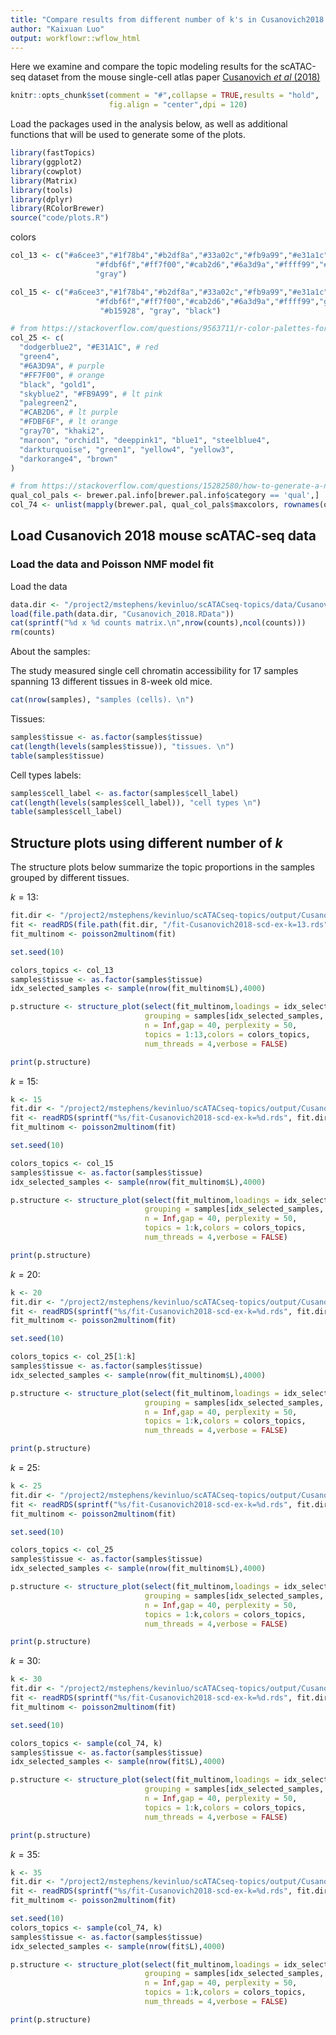 ```yaml
---
title: "Compare results from different number of k's in Cusanovich2018 data"
author: "Kaixuan Luo"
output: workflowr::wflow_html
---
```


Here we examine and compare the topic modeling results for the 
scATAC-seq dataset from the mouse single-cell atlas paper 
[Cusanovich *et al* (2018)](scATACseq_data_Cusanovich2018.html)

```r
knitr::opts_chunk$set(comment = "#",collapse = TRUE,results = "hold",
                      fig.align = "center",dpi = 120)
```

Load the packages used in the analysis below, as well as additional
functions that will be used to generate some of the plots.

```r
library(fastTopics)
library(ggplot2)
library(cowplot)
library(Matrix)
library(tools)
library(dplyr)
library(RColorBrewer)
source("code/plots.R")
```

colors
```r
col_13 <- c("#a6cee3","#1f78b4","#b2df8a","#33a02c","#fb9a99","#e31a1c",
                   "#fdbf6f","#ff7f00","#cab2d6","#6a3d9a","#ffff99","#b15928",
                   "gray")

col_15 <- c("#a6cee3","#1f78b4","#b2df8a","#33a02c","#fb9a99","#e31a1c",
                   "#fdbf6f","#ff7f00","#cab2d6","#6a3d9a","#ffff99","gold1",
                    "#b15928", "gray", "black")

# from https://stackoverflow.com/questions/9563711/r-color-palettes-for-many-data-classes/41230685#41230685
col_25 <- c(
  "dodgerblue2", "#E31A1C", # red
  "green4",
  "#6A3D9A", # purple
  "#FF7F00", # orange
  "black", "gold1",
  "skyblue2", "#FB9A99", # lt pink
  "palegreen2",
  "#CAB2D6", # lt purple
  "#FDBF6F", # lt orange
  "gray70", "khaki2",
  "maroon", "orchid1", "deeppink1", "blue1", "steelblue4",
  "darkturquoise", "green1", "yellow4", "yellow3",
  "darkorange4", "brown"
)

# from https://stackoverflow.com/questions/15282580/how-to-generate-a-number-of-most-distinctive-colors-in-r
qual_col_pals <- brewer.pal.info[brewer.pal.info$category == 'qual',]
col_74 <- unlist(mapply(brewer.pal, qual_col_pals$maxcolors, rownames(qual_col_pals)))

```

## Load Cusanovich 2018 mouse scATAC-seq data

### Load the data and Poisson NMF model fit
Load the data
```r
data.dir <- "/project2/mstephens/kevinluo/scATACseq-topics/data/Cusanovich_2018/processed_data/"
load(file.path(data.dir, "Cusanovich_2018.RData"))
cat(sprintf("%d x %d counts matrix.\n",nrow(counts),ncol(counts)))
rm(counts)
```

About the samples:

The study measured single cell chromatin accessibility for 17 samples 
spanning 13 different tissues in 8-week old mice.
```r
cat(nrow(samples), "samples (cells). \n")
```

Tissues:
```r
samples$tissue <- as.factor(samples$tissue)
cat(length(levels(samples$tissue)), "tissues. \n")
table(samples$tissue)
```

Cell types labels:
```r
samples$cell_label <- as.factor(samples$cell_label)
cat(length(levels(samples$cell_label)), "cell types \n")
table(samples$cell_label)
```

## Structure plots using different number of $k$

The structure plots below summarize the topic proportions in the samples grouped by different tissues.

$k = 13$: 
```r
fit.dir <- "/project2/mstephens/kevinluo/scATACseq-topics/output/Cusanovich_2018"
fit <- readRDS(file.path(fit.dir, "/fit-Cusanovich2018-scd-ex-k=13.rds"))$fit
fit_multinom <- poisson2multinom(fit)
```

```r
set.seed(10)

colors_topics <- col_13
samples$tissue <- as.factor(samples$tissue)
idx_selected_samples <- sample(nrow(fit_multinom$L),4000)

p.structure <- structure_plot(select(fit_multinom,loadings = idx_selected_samples),
                              grouping = samples[idx_selected_samples, "tissue"],
                              n = Inf,gap = 40, perplexity = 50,
                              topics = 1:13,colors = colors_topics,
                              num_threads = 4,verbose = FALSE)

print(p.structure)
```

$k = 15$: 
```r
k <- 15
fit.dir <- "/project2/mstephens/kevinluo/scATACseq-topics/output/Cusanovich_2018"
fit <- readRDS(sprintf("%s/fit-Cusanovich2018-scd-ex-k=%d.rds", fit.dir, k))$fit
fit_multinom <- poisson2multinom(fit)
```

```r
set.seed(10)

colors_topics <- col_15
samples$tissue <- as.factor(samples$tissue)
idx_selected_samples <- sample(nrow(fit_multinom$L),4000)

p.structure <- structure_plot(select(fit_multinom,loadings = idx_selected_samples),
                              grouping = samples[idx_selected_samples, "tissue"],
                              n = Inf,gap = 40, perplexity = 50,
                              topics = 1:k,colors = colors_topics,
                              num_threads = 4,verbose = FALSE)

print(p.structure)
```

$k = 20$: 
```r
k <- 20
fit.dir <- "/project2/mstephens/kevinluo/scATACseq-topics/output/Cusanovich_2018"
fit <- readRDS(sprintf("%s/fit-Cusanovich2018-scd-ex-k=%d.rds", fit.dir, k))$fit
fit_multinom <- poisson2multinom(fit)
```

```r
set.seed(10)

colors_topics <- col_25[1:k]
samples$tissue <- as.factor(samples$tissue)
idx_selected_samples <- sample(nrow(fit_multinom$L),4000)

p.structure <- structure_plot(select(fit_multinom,loadings = idx_selected_samples),
                              grouping = samples[idx_selected_samples, "tissue"],
                              n = Inf,gap = 40, perplexity = 50,
                              topics = 1:k,colors = colors_topics,
                              num_threads = 4,verbose = FALSE)

print(p.structure)
```

$k = 25$: 
```r
k <- 25
fit.dir <- "/project2/mstephens/kevinluo/scATACseq-topics/output/Cusanovich_2018"
fit <- readRDS(sprintf("%s/fit-Cusanovich2018-scd-ex-k=%d.rds", fit.dir, k))$fit
fit_multinom <- poisson2multinom(fit)
```

```r
set.seed(10)

colors_topics <- col_25
samples$tissue <- as.factor(samples$tissue)
idx_selected_samples <- sample(nrow(fit_multinom$L),4000)

p.structure <- structure_plot(select(fit_multinom,loadings = idx_selected_samples),
                              grouping = samples[idx_selected_samples, "tissue"],
                              n = Inf,gap = 40, perplexity = 50,
                              topics = 1:k,colors = colors_topics,
                              num_threads = 4,verbose = FALSE)

print(p.structure)
```

$k = 30$: 
```r
k <- 30
fit.dir <- "/project2/mstephens/kevinluo/scATACseq-topics/output/Cusanovich_2018"
fit <- readRDS(sprintf("%s/fit-Cusanovich2018-scd-ex-k=%d.rds", fit.dir, k))$fit
fit_multinom <- poisson2multinom(fit)
```

```r
set.seed(10)

colors_topics <- sample(col_74, k)
samples$tissue <- as.factor(samples$tissue)
idx_selected_samples <- sample(nrow(fit$L),4000)

p.structure <- structure_plot(select(fit_multinom,loadings = idx_selected_samples),
                              grouping = samples[idx_selected_samples, "tissue"],
                              n = Inf,gap = 40, perplexity = 50,
                              topics = 1:k,colors = colors_topics,
                              num_threads = 4,verbose = FALSE)

print(p.structure)
```

$k = 35$: 
```r
k <- 35
fit.dir <- "/project2/mstephens/kevinluo/scATACseq-topics/output/Cusanovich_2018"
fit <- readRDS(sprintf("%s/fit-Cusanovich2018-scd-ex-k=%d.rds", fit.dir, k))$fit
fit_multinom <- poisson2multinom(fit)
```

```r
set.seed(10)
colors_topics <- sample(col_74, k)
samples$tissue <- as.factor(samples$tissue)
idx_selected_samples <- sample(nrow(fit$L),4000)

p.structure <- structure_plot(select(fit_multinom,loadings = idx_selected_samples),
                              grouping = samples[idx_selected_samples, "tissue"],
                              n = Inf,gap = 40, perplexity = 50,
                              topics = 1:k,colors = colors_topics,
                              num_threads = 4,verbose = FALSE)

print(p.structure)
```


